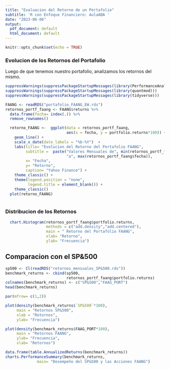 ```yaml
---
title: "Evaluacion del Retorno de un Portafolio"
subtitle: 'R con Enfoque Financiero: AulaABA '
date: "2023-06-06"
output:
  pdf_document: default
  html_document: default
---
```


```r
knitr::opts_chunk$set(echo = TRUE)
```

### Evolucion de los Retornos del Portafolio

Luego de que tenemos nuestro portafolio, analizamos los retornos del mismo. 

```r
suppressWarnings(suppressPackageStartupMessages(library(PerformanceAnalytics)))
suppressWarnings(suppressPackageStartupMessages(library(quantmod)))
suppressWarnings(suppressPackageStartupMessages(library(tidyverse)))

FAANG <- readRDS("portafolio_FAANG_EW.rds")
retornos_portf_faang <- FAANG$returns %>%
  data.frame(fecha= index(.)) %>%
  remove_rownames() 

  retorno_FAANG <-  ggplot(data = retornos_portf_faang,
                           aes(x = fecha, y = portfolio.returns*100)) +
    geom_line() +
    scale_x_date(date_labels = "%b-%Y")  +
    labs(title= "Evolucion del Retorno del Portafolio FAANG",
         subtitle =  paste("Valores Mensuales de", min(retornos_portf_faang$fecha),
                           "a", max(retornos_portf_faang$fecha)), 
         x= "Fecha",
         y= "Retorno", 
         caption= "Yahoo Finance") + 
    theme_classic() + 
    theme(legend.position = "none",
          legend.title = element_blank()) + 
    theme_classic()
  plot(retorno_FAANG)
  
```

### Distribucion de los Retornos

```r
  chart.Histogram(retornos_portf_faang$portfolio.returns,
                  methods = c("add.density","add.centered"),
                  main = " Retorno del Portafolio FAANG", 
                  xlab= "Retorno", 
                  ylab= "Frecuencia")
```

## Comparacion con el SP&500

```r
sp500 <- Cl(readRDS("retornos_mensuales_SP&500.rds"))
benchmark_returns <- cbind(sp500,
                           retornos_portf_faang$portfolio.returns)
colnames(benchmark_returns) <- c("SP&500","FAAG_PORT")
head(benchmark_returns)
```
```r

par(mfrow= c(1,2))

plot(density(benchmark_returns$`SP&500`*100),
     main = "Retornos SP&500", 
     xlab = "Retornos",
     ylab= "Frecuencia")

plot(density(benchmark_returns$FAAG_PORT*100),
     main = "Retornos FAANG",
     ylab= "Frecuencia", 
     xlab= "Retornos")

```


```r
data.frame(table.AnnualizedReturns(benchmark_returns))
charts.PerformanceSummary(benchmark_returns,
              main= "Desempeño del SP&500 y las Acciones FAANG")
```




